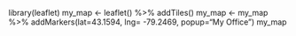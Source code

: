 library(leaflet)
my_map <- leaflet() %>% addTiles() 
my_map <- my_map %>% addMarkers(lat=43.1594, lng= -79.2469, popup="My Office")
my_map
